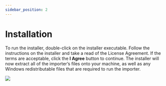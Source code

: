 ```yaml
---
sidebar_position: 2
---
```


# Installation

To run the installer, double-click on the installer executable. Follow the instructions on the installer and take a read of the License Agreement. If the terms are acceptable, click the **I Agree** button to continue. The installer will now extract all of the importer’s files onto your machine, as well as any Windows redistributable files that are required to run the importer.

![](/img/exporters/max-installer.png)
